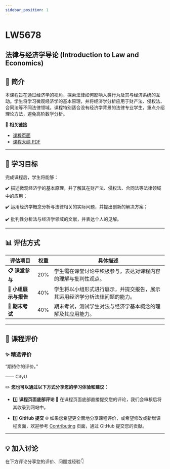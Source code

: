 ```yaml
---
sidebar_position: 1
---
```


# LW5678
## 法律与经济学导论 (Introduction to Law and Economics)

## **📘 简介**
本课程旨在通过经济学的视角，探索法律如何影响人类行为及其与经济系统的互动。学生将学习微观经济学的基本原理，并将经济学分析应用于财产法、侵权法、合同法等不同法律领域。课程特别适合没有经济学背景的法律专业学生，重点介绍理论方法，避免高阶数学分析。

🔗 **相关链接**
- [课程页面](https://www.cityu.edu.hk/catalogue/pg/202526/course/LW5678.htm)
- [课程大纲 PDF](https://www.cityu.edu.hk/catalogue/pg/202526/course/LW5678.pdf)

---

## **🎯 学习目标**

完成课程后，学生将能够：

✔️ 描述微观经济学的基本原理，并了解其在财产法、侵权法、合同法等法律领域中的应用；

✔️ 运用经济学概念分析与法律相关的实际问题，并提出创新的解决方案；

✔️ 批判性分析法与经济学领域的文献，并表达个人的见解。

---

## **📊 评估方式**

| **评估项目**         | **权重** | **具体描述**                                                                                       |
|---------------------|---------|---------------------------------------------------------------------------------------------------|
| **📋 课堂参与**       | 20%     | 学生需在课堂讨论中积极参与，表达对课程内容的理解与批判性观点。                                     |
| **📝 小组展示与报告**  | 40%     | 学生将以小组形式进行展示，并提交报告，展示其运用经济学分析法律问题的能力。                         |
| **📂 期末考试**       | 40%     | 期末考试，测试学生对法与经济学基本概念的理解及其应用能力。                                         |

---

## **💬 课程评价**

### ✨ **精选评价**
<div className={commentStyles.commentBox}>
    <p className={commentStyles.commentText}>
        “期待你的评价。”
    </p>
    <p className={commentStyles.commentAuthor}>—— CityU</p>
</div>

✏️ **您也可以通过以下方式分享您的学习体验和建议：**

- 1️⃣ **课程页面底部评论**
💬 在课程页面底部直接提交您的评论，我们会审核后将其收录到网站中。

- 2️⃣ **GitHub 提交**
🌐 如果您希望更全面地分享课程评价，或希望修改或新增课程页面，欢迎参考 [Contributing](/contributing) 页面，通过 GitHub 提交您的贡献。

---

## **💡 加入讨论**

在下方评论分享您的评价、问题或经验👇
<Utterances />
